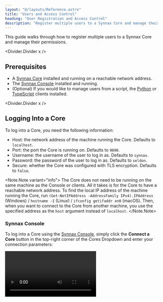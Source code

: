 ```yaml
---
layout: "@/layouts/Reference.astro"
title: "Users and Access Control"
heading: "User Registration and Access Control"
description: "Register multiple users to a Synnax Core and manage their permissions."
---
```



This guide walks through how to register multiple users to a Synnax Core and manage
their permissions.

<Divider.Divider x />

## Prerequisites

- A [Synnax Core](/reference/core/installation) installed and running on a reachable
  network address.
- The [Synnax Console](/reference/console/get-started) installed and running.
- (Optional) If you would like to manage users from a script, the
  [Python](/reference/python-client/get-started) or
  [TypeScript](/reference/typescript-client/get-started) clients installed.

<Divider.Divider x />

## Logging Into a Core

To log into a Core, you need the following information:

- Host: the network address of the machine running the Core. Defaults to `localhost`.
- Port: the port the Core is running on. Defaults to `9090`.
- Username: the username of the user to log in as. Defaults to `synnax`.
- Password: the password of the user to log in as. Defaults to `seldon`.
- Secure: whether the Core was configured with TLS encryption. Defaults to `false`.

<Note.Note variant="info">
  The Core does not need to be running on the same machine as the Console or clients.
  All it takes is for the Core to have a reachable network address. To find the local IP
  address of the machine running the Core, run `(Get-NetIPAddress -AddressFamily
  IPv4).IPAddress` (Windows) / `hostname -I` (Linux) / `ifconfig getifaddr en0` (macOS).
  Then, when you want to connect to the Core from another machine, you use the specified
  address as the `host` argument instead of `localhost`.
</Note.Note>

### Synnax Console

To log into a Core using the
[Synnax Console](/reference/console/cores#Adding%20a%20New%Core), simply click the
**Connect a Core** button in the top-right corner of the Cores Dropdown and enter your
connection parameters:

<Video client:only="react" id="console/clusters/connect" />

### Python Client

There are two ways to log into a Core using the Python client, the
[`synnax login`](/reference/python-client/get-started#The%20Synnax%20Login%20Command)
command or by directly
[passing in your credentials](/reference/python-client/get-started#Passing%20Credentials%20Directly):

```python
import synnax as sy

client = sy.Synnax(
    host="localhost",
    port=9090,
    username="synnax",
    password="seldon",
    secure=False
)
```

### TypeScript Client

To log in with the
[TypeScript client](/reference/typescript-client/get-started#Authenticating%20with%20a%20Core),
you can simply create a new client:

```typescript
import { Synnax } from "@synnaxlabs/client";

const client = new Synnax({
  host: "localhost",
  port: 9090,
  username: "synnax",
  password: "seldon",
  secure: false,
});
```

<Divider.Divider x />

## Registering Users

By default, Synnax Cores have a single root user, whose username is `synnax` and
password is `seldon`. The root user has full access to the Core, and is granted
permissions to manage, create, and retrieve every single resource available in the Core.

When registering a new user, you must give them a username and a password. The new user
can log into the Core by passing their new credentials into the login command instead of
the root user's credentials.

New users can be registered in the Synnax Console, or programmatically using the Python
or TypeScript clients.

### Synnax Console

Once you've logged into the Core, you can register new users with the
["Register a User"](/reference/console/users#Registering%20Users) command from the
command palette. The command palette can be opened by pressing `Ctrl+Shift+P`
(Windows/Linux) or `Cmd+Shift+P` (macOS), and also by clicking the search bar in the top
of the screen and typing `>`.

<Video client:only="react" id="console/users/register" controls />

### Python Client

To create a new user with the Python client, you can use the `user.create` method:

```python
client.user.create(
    username="new_user",
    password="password"
)
```

### TypeScript Client

To create a new user with the TypeScript client, you can use the `user.create` method:

```typescript
client.user.create({
  username: "new_user",
  password: "password",
});
```

<Divider.Divider x />

## Managing User Permissions

Users can have different [permissions](/reference/console/users#Editing%20Permissions)
in Synnax, which determines what they can and cannot do. Permissions can be managed in
the Synnax Console by finding a user in the Users Toolbar on the left-hand side of the
screen, right-clicking a user, and selecting "Edit Permissions".

<Video client:only="react" id="console/users/permissions" controls />

<Divider.Divider x />

## Logging in as a New User

A new user can log into a Core by downloading the Console on their computer, and
connecting to a Core using their username and password.

<Video client:only="react" id="guides/sys-admin/multiple-users/login" controls />

Since the new user does not have permissions to create or edit schematics, they will not
be able to do so from the Console. Any workspaces that they create will be shown under
their name in the Users Toolbar on the left-hand side of the screen.
